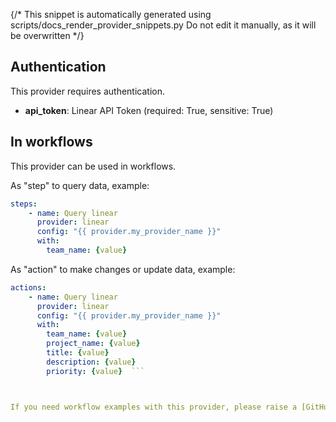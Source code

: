 {/* This snippet is automatically generated using scripts/docs_render_provider_snippets.py 
Do not edit it manually, as it will be overwritten */}

## Authentication
This provider requires authentication.
- **api_token**: Linear API Token (required: True, sensitive: True)


## In workflows

This provider can be used in workflows.


As "step" to query data, example:
```yaml
steps:
    - name: Query linear
      provider: linear
      config: "{{ provider.my_provider_name }}"
      with:
        team_name: {value}  
```


As "action" to make changes or update data, example:
```yaml
actions:
    - name: Query linear
      provider: linear
      config: "{{ provider.my_provider_name }}"
      with:
        team_name: {value}  
        project_name: {value}  
        title: {value}  
        description: {value}  
        priority: {value}  ```



If you need workflow examples with this provider, please raise a [GitHub issue](https://github.com/keephq/keep/issues).
